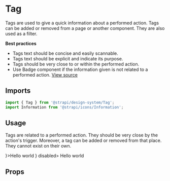<!--- Tag.stories.mdx --->


<Meta title="Design System/Components/Tag" component={Tag} />

# Tag

Tags are used to give a quick information about a performed action. Tags can be added or removed from a page or another component. They are also used as a filter.

**Best practices**

- Tags text should be concise and easily scannable.
- Tags text should be explicit and indicate its purpose.
- Tags should be very close to or within the performed action.
- Use Badge component if the information given is not related to a performed action.
  [View source](https://github.com/strapi/design-system/tree/develop/packages/strapi-design-system/src/Tag)

## Imports

```js
import { Tag } from '@strapi/design-system/Tag';
import Information from '@strapi/icons/Information';
```

## Usage

Tags are related to a performed action. They should be very close by the action's trigger. Moreover, a tag can be added or removed from that place. They cannot exist on their own.

<Canvas>
  <Story name="base">
    <Tag icon={<Information aria-hidden={true} />}>Hello world</Tag>
  </Story>
  <Story name="disabled">
    <Tag icon={<Information aria-hidden={true} />} disabled>
      Hello world
    </Tag>
  </Story>
</Canvas>

## Props

<ArgsTable of={Tag} />
